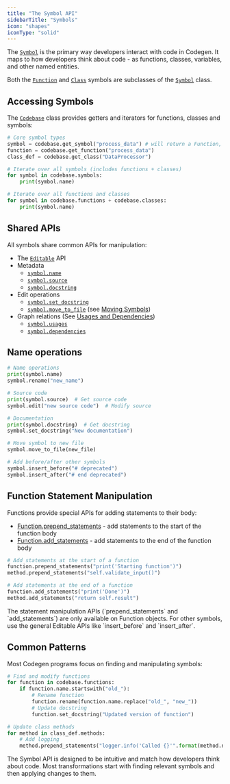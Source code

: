 ```yaml
---
title: "The Symbol API"
sidebarTitle: "Symbols"
icon: "shapes"
iconType: "solid"
---
```


The [`Symbol`](/api-reference/core/Symbol) is the primary way developers interact with code in Codegen. It maps to how developers think about code - as functions, classes, variables, and other named entities.

Both the [`Function`](/api-reference/core/Function) and [`Class`](/api-reference/core/Class) symbols are subclasses of the [`Symbol`](/api-reference/core/Symbol) class.

## Accessing Symbols

The [`Codebase`](/api-reference/core/Codebase) class provides getters and iterators for functions, classes and symbols:

```python
# Core symbol types
symbol = codebase.get_symbol("process_data") # will return a Function, Class, etc.
function = codebase.get_function("process_data")
class_def = codebase.get_class("DataProcessor")

# Iterate over all symbols (includes functions + classes)
for symbol in codebase.symbols:
    print(symbol.name)

# Iterate over all functions and classes
for symbol in codebase.functions + codebase.classes:
    print(symbol.name)
```

## Shared APIs

All symbols share common APIs for manipulation:

- The [`Editable`](/api-reference/core/Editable) API
- Metadata
  - [`symbol.name`](/api-reference/core/Symbol#name)
  - [`symbol.source`](/api-reference/core/Symbol#source)
  - [`symbol.docstring`](/api-reference/core/Symbol#docstring)
- Edit operations
  - [`symbol.set_docstring`](/api-reference/core/Symbol#add_comment)
  - [`symbol.move_to_file`](/api-reference/core/Symbol#move-to-file) (see [Moving Symbols](/building-with-codegen/moving-symbols))
- Graph relations (See [Usages and Dependencies](/building-with-codegen/dependencies-and-usages))
  - [`symbol.usages`](/api-reference/core/Symbol#usages)
  - [`symbol.dependencies`](/api-reference/core/Symbol#dependencies)

## Name operations

```python
# Name operations
print(symbol.name)
symbol.rename("new_name")

# Source code
print(symbol.source)  # Get source code
symbol.edit("new source code")  # Modify source

# Documentation
print(symbol.docstring)  # Get docstring
symbol.set_docstring("New documentation")

# Move symbol to new file
symbol.move_to_file(new_file)

# Add before/after other symbols
symbol.insert_before("# deprecated")
symbol.insert_after("# end deprecated")
```

## Function Statement Manipulation

Functions provide special APIs for adding statements to their body:

- [Function.prepend_statements](/api-reference/core/Function#prepend_statements) - add statements to the start of the function body
- [Function.add_statements](/api-reference/core/Function#add_statements) - add statements to the end of the function body

```python
# Add statements at the start of a function
function.prepend_statements("print('Starting function')")
method.prepend_statements("self.validate_input()")

# Add statements at the end of a function
function.add_statements("print('Done')")
method.add_statements("return self.result")
```

<Note>
  The statement manipulation APIs (`prepend_statements` and `add_statements`)
  are only available on Function objects. For other symbols, use the general
  Editable APIs like `insert_before` and `insert_after`.
</Note>

## Common Patterns

Most Codegen programs focus on finding and manipulating symbols:

```python
# Find and modify functions
for function in codebase.functions:
    if function.name.startswith("old_"):
        # Rename function
        function.rename(function.name.replace("old_", "new_"))
        # Update docstring
        function.set_docstring("Updated version of function")

# Update class methods
for method in class_def.methods:
    # Add logging
    method.prepend_statements("logger.info('Called {}'".format(method.name))
```

<Note>
  The Symbol API is designed to be intuitive and match how developers think
  about code. Most transformations start with finding relevant symbols and then
  applying changes to them.
</Note>
